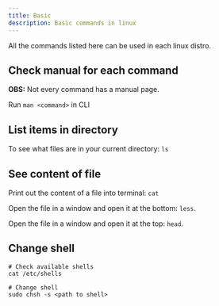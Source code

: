 ```yaml
---
title: Basic
description: Basic commands in linux
---
```



All the commands listed here can be used in each linux distro.

## Check manual for each command

**OBS:** Not every command has a manual page.

Run `man <command>` in CLI

## List items in directory

To see what files are in your current directory: `ls`

## See content of file

Print out the content of a file into terminal: `cat`

Open the file in a window and open it at the bottom: `less`.

Open the file in a window and open it at the top: `head`.

## Change shell

```shell
# Check available shells
cat /etc/shells

# Change shell
sudo chsh -s <path to shell>
```

